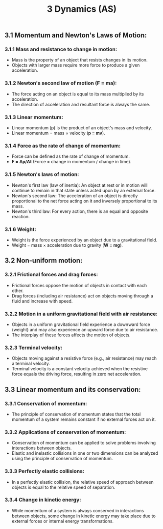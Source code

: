 ﻿---
title: 3 Dynamics (AS)
subject : physics
---
 ## 3.1 Momentum and Newton's Laws of Motion:
  ### 3.1.1 Mass and resistance to change in motion:
- Mass is the property of an object that resists changes in its motion.
- Objects with larger mass require more force to produce a given acceleration.

### 3.1.2 Newton's second law of motion (F = ma):

- The force acting on an object is equal to its mass multiplied by its acceleration.
- The direction of acceleration and resultant force is always the same.

### 3.1.3 Linear momentum:

- Linear momentum (p) is the product of an object's mass and velocity.
- Linear momentum = mass × velocity (**p = mv**).

### 3.1.4 Force as the rate of change of momentum:

- Force can be defined as the rate of change of momentum.
- **F = Δp/Δt** (Force = change in momentum / change in time).

### 3.1.5 Newton's laws of motion:

- Newton's first law (law of inertia): An object at rest or in motion will continue to remain in that state unless acted upon by an external force.
- Newton's second law: The acceleration of an object is directly proportional to the net force acting on it and inversely proportional to its mass.
- Newton's third law: For every action, there is an equal and opposite reaction.

### 3.1.6 Weight:

- Weight is the force experienced by an object due to a gravitational field.
- Weight = mass × acceleration due to gravity (**W = mg**).

## 3.2 Non-uniform motion:
 ### 3.2.1 Frictional forces and drag forces:

- Frictional forces oppose the motion of objects in contact with each other.
- Drag forces (including air resistance) act on objects moving through a fluid and increase with speed.

### 3.2.2 Motion in a uniform gravitational field with air resistance:

- Objects in a uniform gravitational field experience a downward force (weight) and may also experience an upward force due to air resistance.
- The interplay of these forces affects the motion of objects.

### 3.2.3 Terminal velocity:

- Objects moving against a resistive force (e.g., air resistance) may reach a terminal velocity.
- Terminal velocity is a constant velocity achieved when the resistive force equals the driving force, resulting in zero net acceleration.

## 3.3 Linear momentum and its conservation:
 ### 3.3.1 Conservation of momentum:

- The principle of conservation of momentum states that the total momentum of a system remains constant if no external forces act on it.

### 3.3.2 Applications of conservation of momentum:

- Conservation of momentum can be applied to solve problems involving interactions between objects.
- Elastic and inelastic collisions in one or two dimensions can be analyzed using the principle of conservation of momentum.

### 3.3.3 Perfectly elastic collisions:

- In a perfectly elastic collision, the relative speed of approach between objects is equal to the relative speed of separation.

### 3.3.4 Change in kinetic energy:

- While momentum of a system is always conserved in interactions between objects, some change in kinetic energy may take place due to external forces or internal energy transformations.

